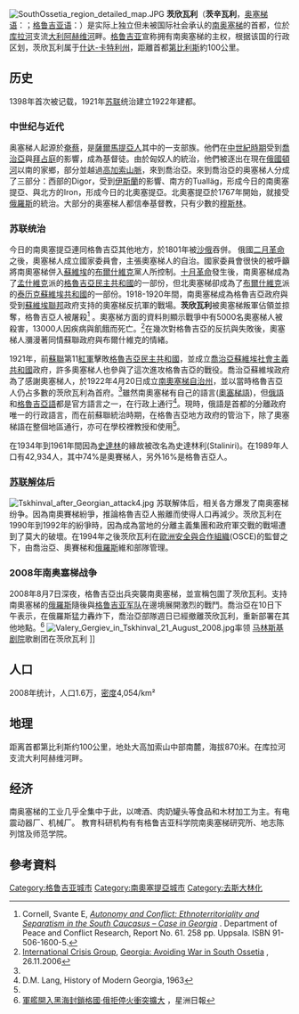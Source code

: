 {{noteTA
|G1=地名
}}
{{Infobox settlement
|name=茨欣瓦利
|official_name = Tskhinvali / Tskhinval / Chreba<br />ცხინვალი / Цхинвал / Чъреба
|image_skyline= Pmt.jpg
|image_caption= 格鲁吉亚-奥塞梯冲突受害者纪念碑
|pushpin_map=Georgia
|mapsize= 300px
|map_caption= 
|coordinates_region= {{xb|SOO}}
|subdivision_type= 國家
|subdivision_name= {{flag|South Ossetia}}<ref>是[[未被普遍承认的国家|未被普遍承认的国家]]，目前仅有[[俄罗斯联邦|俄罗斯联邦]]承认其独立主权国家地位，国际社会普遍承认其为[[格鲁吉亚|格鲁吉亚]]不可分割的一部分，属于[[南奥塞梯自治州|南奥塞梯自治州]]</ref>
|subdivision_type1= 
|subdivision_name1= 
|established_title= 成立
|established_date= 1398年
|area_total_km2= 7.4
|area_land_km2= 
|area_water_km2= 
|population_as_of= 2019年1月1日
|population_footnotes =
|population_total=32,180<ref>{{Cite web|title=Статистический сборник за январь-июнь 2019 г. — Управление государственной статистики РЮО|url=https://ugosstat.ru/statisticheskij-sbornik-za-i-kvartal-2019-g/|access-date=2022-02-21|last=redactor|language=ru-RU|archive-date=2022-02-21|archive-url=https://web.archive.org/web/20220221173623/https://ugosstat.ru/statisticheskij-sbornik-za-i-kvartal-2019-g/|dead-url=no}}</ref>
|population_density_km2= 
|elevation_m= 860
|timezone= [[莫斯科时间|莫斯科时间]]
|utc_offset= +3
|timezone_DST= [[莫斯科时间|莫斯科夏令时]]
|utc_offset_DST= +4
|latd=42 |latm=14 |lats=0 |latNS=N
|longd=43 |longm=58 |longs=0 |longEW=E
|website= 
|footnotes= 
}}

[[File:SouthOssetia_region_detailed_map.JPG|thumb]]  
'''茨欣瓦利'''（'''茨辛瓦利'''，[[奥塞梯语|奥塞梯语]]：{{lang|os|Цхинвал}}{{IPA-all|ʃχinvɒɫ|}}；[[格鲁吉亚语|格鲁吉亚语]]：{{lang|ka|ცხინვალი}}{{IPA-ka|t͡sʰχinvali||Tskhinvali.ogg}}）是实际上独立但未被国际社会承认的[[南奥塞梯|南奥塞梯]]的首都，位於[[库拉河|库拉河]]支流[[大利阿赫维河|大利阿赫维河]]畔。[[格鲁吉亚|格鲁吉亚]]宣称拥有南奥塞梯的主权，根据该国的行政区划，茨欣瓦利属于[[什达-卡特利州|什达-卡特利州]]，距離首都[[第比利斯|第比利斯]]約100公里。

== 历史 ==
1398年首次被记载，1921年[[苏联|苏联]]统治建立1922年建都。

=== 中世纪与近代 ===
奥塞梯人起源於[[奄蔡|奄蔡]]，是[[薩爾馬提亞人|薩爾馬提亞人]]其中的一支部族。他們在[[中世紀時期|中世紀時期]]受到[[喬治亞|喬治亞]]與[[拜占庭|拜占庭]]的影響，成為基督徒。由於匈奴人的統治，他們被逐出在現在[[俄國|俄國]][[頓河|頓河]]以南的家鄉，部分並越過[[高加索山脈|高加索山脈]]，來到喬治亞。來到喬治亞的奥塞梯人分成了三部分：西部的Digor，受到[[伊斯蘭|伊斯蘭]]的影響、南方的Tualläg，形成今日的南奧塞提亞、與北方的Iron，形成今日的北奧塞提亞。北奧塞提亞於1767年開始，就接受[[俄羅斯|俄羅斯]]的統治。大部分的奥塞梯人都信奉基督教，只有少數的[[穆斯林|穆斯林]]。

=== 苏联统治 ===

今日的南奧塞提亞連同格魯吉亞其他地方，於1801年被[[沙俄|沙俄]]吞併。
俄國[[二月革命|二月革命]]之後，奧塞梯人成立國家委員會，主張奧塞梯人的自治。國家委員會很快的被呼籲將南奧塞梯併入[[蘇維埃|蘇維埃]]的[[布爾什維克|布爾什維克]]黨人所控制。[[十月革命|十月革命]]發生後，南奧塞梯成為了[[孟什維克|孟什維克]]派的[[格魯吉亞民主共和國|格魯吉亞民主共和國]]的一部份，但北奧塞梯卻成為了[[布爾什維克|布爾什維克]]派的[[泰历克蘇維埃共和國|泰历克蘇維埃共和國]]的一部份。1918-1920年間，南奧塞梯成為格魯吉亞政府與受到[[蘇維埃聯邦|蘇維埃聯邦]]政府支持的奧塞梯反抗軍的戰場。'''茨欣瓦利'''被奧塞梯叛軍佔領並掠奪，格魯吉亞人被屠殺<ref name=Cornell>Cornell, Svante E, [http://www.silkroadstudies.org/new/inside/publications/0419dissertation.pdf ''Autonomy and Conflict: Ethnoterritoriality and Separatism in the South Caucasus – Case in Georgia''] {{webarchive|url=https://web.archive.org/web/20070630141309/http://www.silkroadstudies.org/new/inside/publications/0419dissertation.pdf |date=2007-06-30 }}. Department of Peace and Conflict Research, Report No. 61. 258 pp. Uppsala. ISBN 91-506-1600-5. </ref>
。奧塞梯方面的資料則顯示戰爭中有5000名奧塞梯人被殺害，13000人因疾病與飢餓而死亡。<ref name=icg>[[International_Crisis_Group|International Crisis Group]], [http://www.crisisgroup.org/en/regions/europe/south-caucasus/georgia/159-georgia-avoiding-war-in-south-ossetia.aspx Georgia: Avoiding War in South Ossetia] {{webarchive|url=https://web.archive.org/web/20140327221026/http://www.crisisgroup.org/en/regions/europe/south-caucasus/georgia/159-georgia-avoiding-war-in-south-ossetia.aspx |date=2014-03-27 }}, 26.11.2006</ref>在幾次對格魯吉亞的反抗與失敗後，奧塞梯人瀰漫著同情蘇聯政府與布爾什維克的情緒。

1921年，前[[蘇聯|蘇聯]]第11[[苏联红军|紅軍]]擊敗[[格魯吉亞民主共和國|格魯吉亞民主共和國]]，並成立[[喬治亞蘇維埃社會主義共和國|喬治亞蘇維埃社會主義共和國]]政府，許多奧塞梯人也參與了這次進攻格魯吉亞的戰役。喬治亞蘇維埃政府為了感謝奧塞梯人，於1922年4月20日成立[[南奧塞梯自治州|南奧塞梯自治州]]，並以當時格魯吉亞人仍占多數的茨欣瓦利為首府。<ref name=Cornell />雖然南奧塞梯有自己的語言([[奧塞梯語|奧塞梯語]])，但[[俄語|俄語]]和[[格魯吉亞語|格魯吉亞語]]都是官方語言之一，在行政上通行<ref name="#1"> D.M. Lang, History of Modern Georgia, 1963 </ref>。現時，俄語是首都的分離政府唯一的行政語言，而在前蘇聯統治時期，在格魯吉亞地方政府的管治下，除了奧塞梯語在整個地區通行，亦可在學校裡教授和使用<ref name="#1"/>。

在1934年到1961年間因為[[史達林|史達林]]的緣故被改名為史達林利(Staliniri)。在1989年人口有42,934人，其中74%是奧賽梯人，另外16%是格魯吉亞人。

=== [[苏联解体|苏联解体]]后 ===
[[File:Tskhinval_after_Georgian_attack4.jpg|thumb]]
苏联解体后，相关各方爆发了南奥塞梯纷争。因為南奧賽梯紛爭，推論格魯吉亞人搬離而使得人口再減少。茨欣瓦利在1990年到1992年的紛爭時，因為成為當地的分離主義集團和政府軍交戰的戰場遭到了莫大的破壞。在1994年之後茨欣瓦利在[[歐洲安全與合作組織|歐洲安全與合作組織]](OSCE)的監督之下，由喬治亞、奧賽梯和[[俄羅斯|俄羅斯]]維和部隊管理。

=== 2008年南奥塞梯战争 ===
{{main|2008年南奥塞梯战争}}
2008年8月7日深夜，格魯吉亞出兵突襲南奧塞梯，並宣稱包圍了茨欣瓦利。支持南奧塞梯的[[俄羅斯|俄羅斯]]隨後與[[格鲁吉亚军队|格鲁吉亚军队]]在邊境展開激烈的戰鬥。喬治亞在10日下午表示，在俄羅斯猛力轟炸下，喬治亞部隊週日已經撤離茨欣瓦利，重新部署在其他地點。<ref>[http://news.sinchew.com.my/node/77568 軍艦開入黑海封鎖格國‧俄拒停火衝突擴大] {{Wayback|url=http://news.sinchew.com.my/node/77568 |date=20131105125253 }}，星洲日報</ref>
[[File:Valery_Gergiev_in_Tskhinval_21_August_2008.jpg|thumb]]率领 [[马林斯基剧院|马林斯基剧院]]歌剧团在茨欣瓦利 ]]

== 人口 ==

2008年统计，人口1.6万，[[密度|密度]]4,054/km²

== 地理 ==

距离首都第比利斯约100公里，地处大高加索山中部南麓，海拔870米。在库拉河支流大利阿赫维河畔。

== 经济 ==

南奥塞梯的工业几乎全集中于此，以啤酒、肉奶罐头等食品和木材加工为主。有电震动器厂、机械厂。
教育科研机构有有格鲁吉亚科学院南奥塞梯研究所、地志陈列馆及师范学院。 

== 參考資料 ==
{{reflist}}
{{DEFAULTSORT:Tskhinvali}}
{{亞洲首都}}

[[Category:格鲁吉亚城市|Category:格鲁吉亚城市]]
[[Category:南奧塞提亞城市|Category:南奧塞提亞城市]]
[[Category:去斯大林化|Category:去斯大林化]]